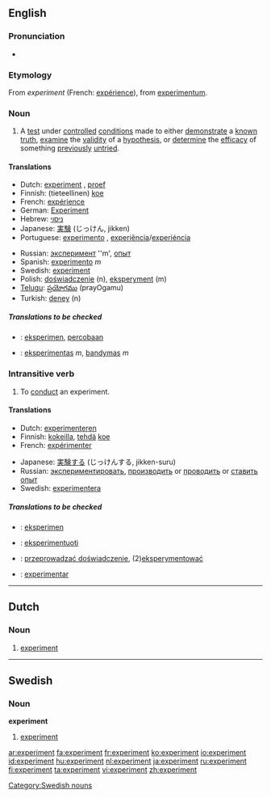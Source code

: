 {{wikipedia}}
==English==

===Pronunciation===
*{{audio|en-us-experiment.ogg|Audio (US)}}

===Etymology===
From {{OF.}} ''experiment'' (French: [[expérience]]), from {{L.}} [[experimentum]].

===Noun===
{{en-noun}}

# A [[test]] under [[controlled]] [[condition]]s  made to either [[demonstrate]] a [[known]] [[truth]], [[examine]] the [[validity]] of a [[hypothesis]], or [[determine]] the [[efficacy]] of something [[previously]] [[untried]].
<!--more definitions required-->

====Translations====
{{trans-top|A test under controlled conditions}}
*Dutch: [[#Dutch|experiment]] {{n}}, [[proef]] {{f}}
*Finnish: (tieteellinen) [[koe]]
*French: [[expérience]] {{f}}
*German: [[Experiment]] {{n}}
*Hebrew: [[ניסוי]] {{m}}
*Japanese: [[実験]] (じっけん, jikken)
*Portuguese: [[experimento]] {{m}}, [[experiência]]/[[experiéncia]] {{f}}
{{trans-mid}}
*Russian: [[эксперимент]] ''m', [[опыт]] {{m}}
*Spanish: [[experimento]] ''m''
*Swedish: [[experiment#Swedish|experiment]] {{n}}
*Polish: [[doświadczenie]] (n), [[eksperyment]] (m)
*[[Telugu]]: [[ప్రయోగము]] (prayOgamu)
*Turkish: [[deney]] (n)
{{trans-bottom}}

=====Translations to be checked=====
<!--Remove this section once all of the translations below have been moved into the tables above.-->
{{checktrans}}

*{{ttbc|Indonesian}}: [[eksperimen]], [[coba|percobaan]]
*{{ttbc|Lithuanian}}: [[eksperimentas]] ''m'', [[bandymas]] ''m''

===Intransitive verb===
{{rfc-trverb|Intransitive verb}}
{{en-verb}}

# To [[conduct]] an experiment.
<!--more definitions required-->

====Translations====
{{trans-top|To conduct an experiment}}
*Dutch: [[experimenteren]]
*Finnish: [[kokeilla]], [[tehdä]] [[koe]]
*French: [[expérimenter]]
{{trans-mid}}
*Japanese: [[実験する]] (じっけんする, jikken-suru)
*Russian: [[экспериментировать]], [[производить]] or [[проводить]] or [[ставить]] [[опыт]]
*Swedish: [[experimentera]]
{{trans-bottom}}

=====Translations to be checked=====
<!--Remove this section once all of the translations below have been moved into the tables above.-->
{{checktrans}}

*{{ttbc|Indonesian}}: [[eksperimen]]
*{{ttbc|Lithuanian}}: [[eksperimentuoti]]
*{{ttbc|Polish}}: [[przeprowadzać doświadczenie]], (2)[[eksperymentować]]
*{{ttbc|Spanish}}: [[experimentar]]

----

==Dutch==

===Noun===
{{nl-noun|g=n|experimenten|experimentje}}

# [[#English|experiment]]

----

==Swedish==

===Noun===
'''experiment'''

# [[#English|experiment]]

[[Category:Swedish nouns]]

[[ar:experiment]]
[[fa:experiment]]
[[fr:experiment]]
[[ko:experiment]]
[[io:experiment]]
[[id:experiment]]
[[hu:experiment]]
[[nl:experiment]]
[[ja:experiment]]
[[ru:experiment]]
[[fi:experiment]]
[[ta:experiment]]
[[vi:experiment]]
[[zh:experiment]]